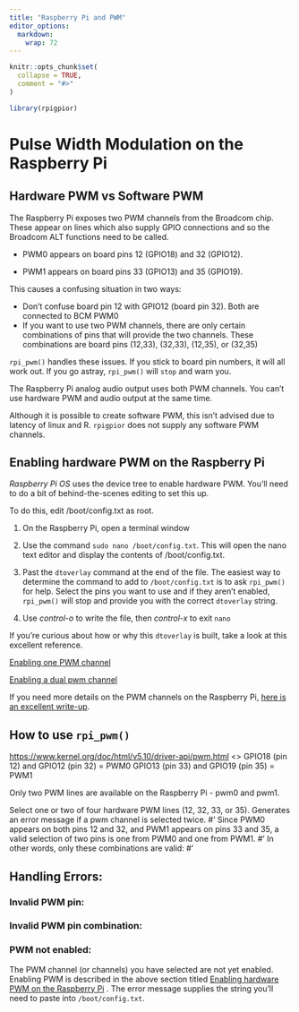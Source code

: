 ```yaml
---
title: "Raspberry Pi and PWM"
editor_options: 
  markdown: 
    wrap: 72
---
```


```r
knitr::opts_chunk$set(
  collapse = TRUE,
  comment = "#>"
)
```

```r
library(rpigpior)
```

# Pulse Width Modulation on the Raspberry Pi

## Hardware PWM vs Software PWM

The Raspberry Pi exposes two PWM channels from the Broadcom chip. These
appear on lines which also supply GPIO connections and so the Broadcom
ALT functions need to be called.

-   PWM0 appears on board pins 12 (GPIO18) and 32 (GPIO12).

-   PWM1 appears on board pins 33 (GPIO13) and 35 (GPIO19).

This causes a confusing situation in two ways:

-   Don't confuse board pin 12 with GPIO12 (board pin 32). Both are
    connected to BCM PWM0
-   If you want to use two PWM channels, there are only certain
    combinations of pins that will provide the two channels. These
    combinations are board pins (12,33), (32,33), (12,35), or (32,35)

`rpi_pwm()` handles these issues. If you stick to board pin numbers, it
will all work out. If you go astray, `rpi_pwm()` will `stop` and warn
you.

The Raspberry Pi analog audio output uses both PWM channels. You can't
use hardware PWM and audio output at the same time.

Although it is possible to create software PWM, this isn't advised due
to latency of linux and R. `rpigpior` does not supply any software PWM
channels.

## Enabling hardware PWM on the Raspberry Pi

*Raspberry Pi OS* uses the device tree to enable hardware PWM. You'll
need to do a bit of behind-the-scenes editing to set this up.

To do this, edit /boot/config.txt as root.

1.  On the Raspberry Pi, open a terminal window

2.  Use the command `sudo nano /boot/config.txt`. This will open the
    nano text editor and display the contents of /boot/config.txt.

3.  Past the `dtoverlay` command at the end of the file. The easiest way
    to determine the command to add to `/boot/config.txt` is to ask
    `rpi_pwm()` for help. Select the pins you want to use and if they
    aren't enabled, `rpi_pwm()` will stop and provide you with the
    correct `dtoverlay` string.

4.  Use *control-o* to write the file, then *control-x* to exit `nano`

If you're curious about how or why this `dtoverlay` is built, take a
look at this excellent reference.

[Enabling one PWM
channel](https://github.com/raspberrypi/linux/blob/04c8e47067d4873c584395e5cb260b4f170a99ea/arch/arm/boot/dts/overlays/README#L925)

[Enabling a dual pwm
channel](https://github.com/raspberrypi/linux/blob/04c8e47067d4873c584395e5cb260b4f170a99ea/arch/arm/boot/dts/overlays/README#L944)

If you need more details on the PWM channels on the Raspberry Pi, [here
is an excellent
write-up](https://github.com/dotnet/iot/blob/main/Documentation/raspi-pwm.md).

## How to use `rpi_pwm()`

<https://www.kernel.org/doc/html/v5.10/driver-api/pwm.html> \<\> GPIO18
(pin 12) and GPIO12 (pin 32) = PWM0 GPIO13 (pin 33) and GPIO19 (pin 35)
= PWM1

Only two PWM lines are available on the Raspberry Pi - pwm0 and pwm1.

Select one or two of four hardware PWM lines (12, 32, 33, or 35).
Generates an error message if a pwm channel is selected twice. \#' Since
PWM0 appears on both pins 12 and 32, and PWM1 appears on pins 33 and 35,
a valid selection of two pins is one from PWM0 and one from PWM1. \#' In
other words, only these combinations are valid: \#' \itemize{
#'        \item pin_number = c(12,33)
#'        \item pin_number = c(32,33)
#'        \item pin_number = c(12,35)
#'        \item pin_number = c(32,35)
#'     }

## Handling Errors:

### Invalid PWM pin:

### Invalid PWM pin combination:

### PWM not enabled:

The PWM channel (or channels) you have selected are not yet enabled.
Enabling PWM is described in the above section titled [Enabling hardware
PWM on the Raspberry Pi] . The error message supplies the string you'll
need to paste into `/boot/config.txt`.

